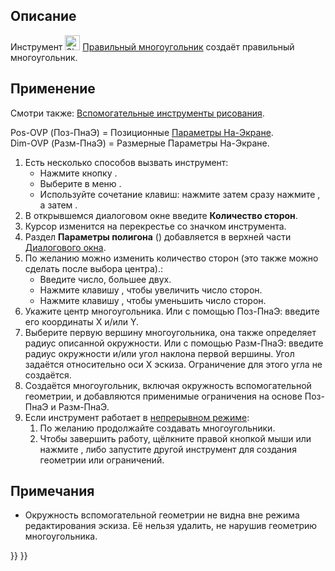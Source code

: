 <languages/>

{{Docnav/ru
|[[Sketcher_CreateOctagon/ru|Восьмиугольник]]
|[[Sketcher_CreateSlot/ru|Паз]]
|[[Sketcher_Workbench/ru|Скетчер]]
|IconL=Sketcher_CreateOctagon.svg
|IconR=Sketcher_CreateSlot.svg
|IconC=Workbench_Sketcher.svg
}}

{{GuiCommand/ru
|Name/ru=Правильный многоугольник
|Name=Sketcher CreateRegularPolygon
|MenuLocation=Эскиз → Геометрия эскиза → Создать правильный многоугольник
|Workbenches=[[Sketcher_Workbench/ru|Скетчер]]
|Shortcut={{KEY|G}} {{KEY|P}} {{KEY|R}}
}}

<span id="Description"></span>
== Описание == 

Инструмент [[Image:Sketcher_CreateRegularPolygon.svg|24px]] [[Sketcher_CreateRegularPolygon/ru|Правильный многоугольник]] создаёт правильный многоугольник.

<span id="Usage"></span>
== Применение ==

Смотри также: [[Sketcher_Workbench/ru#Drawing_aids|Вспомогательные инструменты рисования]].

Pos-OVP (Поз-ПнаЭ) = Позиционные [[Sketcher_Preferences/ru#General|Параметры На-Экране]]. {{Version/ru|1.0}}<br>
Dim-OVP (Разм-ПнаЭ) = Размерные Параметры На-Экране. {{Version/ru|1.0}}

# Есть несколько способов вызвать инструмент:
#* Нажмите кнопку {{Button|[[Image:Sketcher_CreateRegularPolygon.svg|16px]] [[Sketcher_CreateRegularPolygon/ru|Правильный многоугольник]]}}.
#* Выберите в меню {{MenuCommand|Эскиз → Геометрия эскиза → [[Image:Sketcher_CreateRegularPolygon.svg|16px]] Создать правильный многоугольник}}.
#* Используйте сочетание клавиш: нажмите {{KEY|G}} затем сразу нажмите {{KEY|P}}, а затем {{KEY|R}}.
# В открывшемся диалоговом окне введите '''Количество сторон'''.
# Курсор изменится на перекрестье со значком инструмента.
# Раздел '''Параметры полигона''' ({{Version/ru|1.0}}) добавляется в верхней части [[Sketcher_Dialog/ru|Диалогового окна]].
# По желанию можно изменить количество сторон (это также можно сделать после выбора центра).:
#* Введите число, большее двух.
#* Нажмите клавишу {{KEY|U}}, чтобы увеличить число сторон.
#* Нажмите клавишу {{KEY|J}}, чтобы уменьшить число сторон.
# Укажите центр многоугольника. Или с помощью Поз-ПнаЭ: введите его координаты X и/или Y.
# Выберите первую вершину многоугольника, она также определяет радиус описанной окружности. Или с помощью Разм-ПнаЭ: введите радиус окружности и/или угол наклона первой вершины. Угол задаётся относительно оси X эскиза. Ограничение для этого угла не создаётся.
# Создаётся многоугольник, включая окружность вспомогательной геометрии, и добавляются применимые ограничения на основе Поз-ПнаЭ и Разм-ПнаЭ.
# Если инструмент работает в [[Sketcher_Workbench/ru#Continue_modes|непрерывном режиме]]:
## По желанию продолжайте создавать многоугольники.
## Чтобы завершить работу, щёлкните правой кнопкой мыши или нажмите {{KEY|Esc}}, либо запустите другой инструмент для создания геометрии или ограничений.

<span id="Notes"></span>
== Примечания ==

* Окружность вспомогательной геометрии не видна вне режима редактирования эскиза. Её нельзя удалить, не нарушив геометрию многоугольника.


{{Docnav/ru
|[[Sketcher_CreateOctagon/ru|Восьмиугольник]]
|[[Sketcher_CreateSlot/ru|Паз]]
|[[Sketcher_Workbench/ru|Скетчер]]
|IconL=Sketcher_CreateOctagon.svg
|IconR=Sketcher_CreateSlot.svg
|IconC=Workbench_Sketcher.svg
}}

{{Sketcher Tools navi{{#translation:}}}}
{{Userdocnavi{{#translation:}}}}